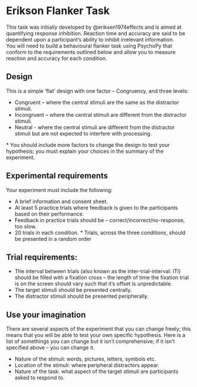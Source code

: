 # Erikson Flanker Task {.unnumbered} 

This task was initially developed by @eriksen1974effects and is aimed at quantifying response inhibition. Reaction time and accuracy are said to be dependent upon a participant's ability to inhibit irrelevant information.\
You will need to build a behavioural flanker task using PsychoPy that conform to the requirements outlined below and allow you to measure reaction and accuracy for each condition.

## Design

This is a simple 'flat' design with one factor -- Congruency, and three levels:

-   Congruent -- where the central stimuli are the same as the distractor stimuli.
-   Incongruent -- where the central stimuli are different from the distractor stimuli.
-   Neutral - where the central stimuli are different from the distractor stimuli but are not expected to interfere with processing.

\* You should include more factors to change the design to test your hypothesis; you must explain your choices in the summary of the experiment.

## Experimental requirements

Your experiment must include the following:

-   A brief information and consent sheet.
-   At least 5 practice trials where feedback is given to the participants based on their performance.
-   Feedback in practice trials should be -- correct/incorrect/no-response, too slow.
-   20 trials in each condition. \* Trials, across the three conditions, should be presented in a random order

## Trial requirements:

-   The interval between trials (also known as the inter-trial-interval: ITI) should be filled with a fixation cross -- the length of time the fixation trial is on the screen should vary such that it's offset is unpredictable.
-   The target stimuli should be presented centrally.
-   The distractor stimuli should be presented peripherally.

## Use your imagination

There are several aspects of the experiment that you can change freely; this means that you will be able to test your own specific hypothesis. Here is a list of somethings you can change but it isn't comprehensive; if it isn't specified above -- you can change it.

-   Nature of the stimuli: words, pictures, letters, symbols etc.
-   Location of the stimuli: where peripheral distractors appear.
-   Nature of the task: what aspect of the target stimuli are participants asked to respond to.
